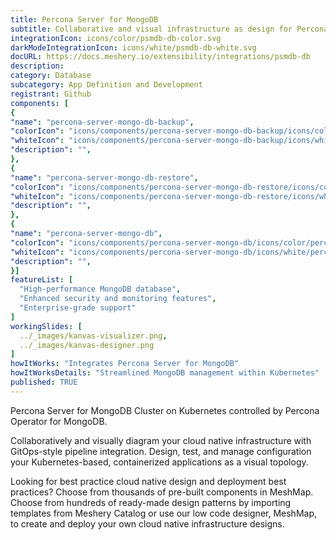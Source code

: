 ```yaml
---
title: Percona Server for MongoDB
subtitle: Collaborative and visual infrastructure as design for Percona Server for MongoDB
integrationIcon: icons/color/psmdb-db-color.svg
darkModeIntegrationIcon: icons/white/psmdb-db-white.svg
docURL: https://docs.meshery.io/extensibility/integrations/psmdb-db
description: 
category: Database
subcategory: App Definition and Development
registrant: Github
components: [
{
"name": "percona-server-mongo-db-backup",
"colorIcon": "icons/components/percona-server-mongo-db-backup/icons/color/percona-server-mongo-db-backup-color.svg",
"whiteIcon": "icons/components/percona-server-mongo-db-backup/icons/white/percona-server-mongo-db-backup-white.svg",
"description": "",
},
{
"name": "percona-server-mongo-db-restore",
"colorIcon": "icons/components/percona-server-mongo-db-restore/icons/color/percona-server-mongo-db-restore-color.svg",
"whiteIcon": "icons/components/percona-server-mongo-db-restore/icons/white/percona-server-mongo-db-restore-white.svg",
"description": "",
},
{
"name": "percona-server-mongo-db",
"colorIcon": "icons/components/percona-server-mongo-db/icons/color/percona-server-mongo-db-color.svg",
"whiteIcon": "icons/components/percona-server-mongo-db/icons/white/percona-server-mongo-db-white.svg",
"description": "",
}]
featureList: [
  "High-performance MongoDB database",
  "Enhanced security and monitoring features",
  "Enterprise-grade support"
]
workingSlides: [
  ../_images/kanvas-visualizer.png,
  ../_images/kanvas-designer.png
]
howItWorks: "Integrates Percona Server for MongoDB"
howItWorksDetails: "Streamlined MongoDB management within Kubernetes"
published: TRUE
---
```

<p>
Percona Server for MongoDB Cluster on Kubernetes controlled by Percona Operator for MongoDB.
</p>
<p>
    Collaboratively and visually diagram your cloud native infrastructure with GitOps-style pipeline integration. Design, test, and manage configuration your Kubernetes-based, containerized applications as a visual topology.
</p>
<p>
    Looking for best practice cloud native design and deployment best practices? Choose from thousands of pre-built components in MeshMap. Choose from hundreds of ready-made design patterns by importing templates from Meshery Catalog or use our low code designer, MeshMap, to create and deploy your own cloud native infrastructure designs.
</p>
